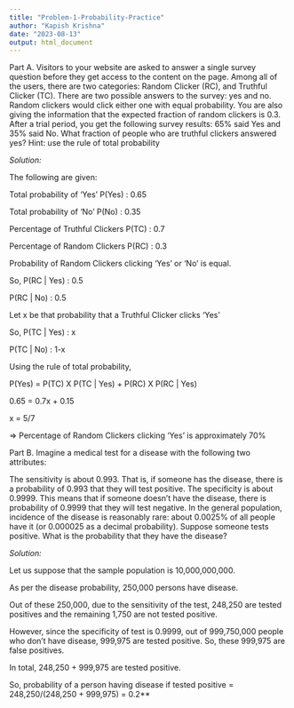 ---
title: "Problem-1-Probability-Practice"
author: "Kapish Krishna"
date: "2023-08-13"
output: html_document
---

Part A. Visitors to your website are asked to answer a single survey question before they get access to the content on the page. Among all of the users, there are two categories: Random Clicker (RC), and Truthful Clicker (TC). There are two possible answers to the survey: yes and no. Random clickers would click either one with equal probability. You are also giving the information that the expected fraction of random clickers is 0.3. After a trial period, you get the following survey results: 65% said Yes and 35% said No. What fraction of people who are truthful clickers answered yes? Hint: use the rule of total probability

*Solution:*

The following are given:

Total probability of 'Yes' P(Yes) : 0.65

Total probability of 'No' P(No) : 0.35

Percentage of Truthful Clickers P(TC) : 0.7

Percentage of Random Clickers P(RC) : 0.3

Probability of Random Clickers clicking 'Yes' or 'No' is equal.

So, P(RC | Yes) : 0.5

  P(RC | No) : 0.5
    
Let x be that probability that a Truthful Clicker clicks 'Yes'

So, P(TC | Yes) : x

  P(TC | No) : 1-x
    
Using the rule of total probability,

P(Yes) = P(TC) X P(TC | Yes) + P(RC) X P(RC | Yes)

0.65 = 0.7x + 0.15

x = 5/7

=> Percentage of Random Clickers clicking 'Yes' is approximately 70%



Part B. Imagine a medical test for a disease with the following two attributes:

The sensitivity is about 0.993. That is, if someone has the disease, there is a probability of 0.993 that they will test positive.
The specificity is about 0.9999. This means that if someone doesn't have the disease, there is probability of 0.9999 that they will test negative.
In the general population, incidence of the disease is reasonably rare: about 0.0025% of all people have it (or 0.000025 as a decimal probability).
Suppose someone tests positive. What is the probability that they have the disease?

*Solution:*

Let us suppose that the sample population is 10,000,000,000.

As per the disease probability, 250,000 persons have disease.

Out of these 250,000, due to the sensitivity of the test, 248,250 are tested positives and the remaining 1,750 are not tested positive.

However, since the specificity of test is 0.9999, out of 999,750,000 people who don't have disease, 999,975 are tested positive. So, these 999,975 are false positives.

In total, 248,250 + 999,975 are tested positive.

So, probability of a person having disease if tested positive = 248,250/(248,250 + 999,975) = 0.2**


